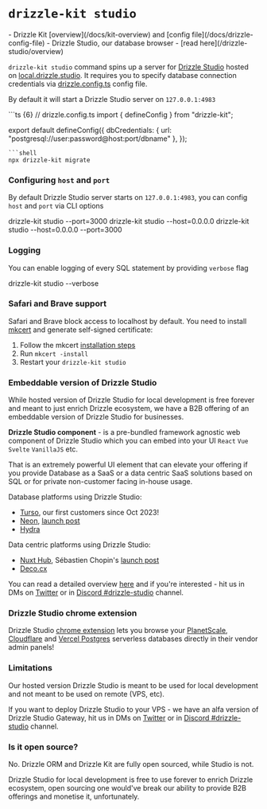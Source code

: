 

# `drizzle-kit studio`
<Prerequisites>
- Drizzle Kit [overview](/docs/kit-overview) and [config file](/docs/drizzle-config-file)
- Drizzle Studio, our database browser - [read here](/drizzle-studio/overview)
</Prerequisites>

`drizzle-kit studio` command spins up a server for [Drizzle Studio](/drizzle-studio/overview) hosted on [local.drizzle.studio](https://local.drizzle.studio). 
It requires you to specify database connection credentials via [drizzle.config.ts](/docs/drizzle-config-file) config file.

By default it will start a Drizzle Studio server on `127.0.0.1:4983`
<Section>
```ts {6}
// drizzle.config.ts
import { defineConfig } from "drizzle-kit";

export default defineConfig({
  dbCredentials: {
    url: "postgresql://user:password@host:port/dbname"
  },
});
```
```shell
npx drizzle-kit migrate
```
</Section>

### Configuring `host` and `port`
By default Drizzle Studio server starts on `127.0.0.1:4983`, 
you can config `host` and `port` via CLI options

<Npx>
drizzle-kit studio --port=3000
drizzle-kit studio --host=0.0.0.0
drizzle-kit studio --host=0.0.0.0 --port=3000
</Npx>


### Logging
You can enable logging of every SQL statement by providing `verbose` flag

<Npx>
drizzle-kit studio --verbose
</Npx>

### Safari and Brave support
Safari and Brave block access to localhost by default. 
You need to install [mkcert](https://github.com/FiloSottile/mkcert) and generate self-signed certificate:

1. Follow the mkcert [installation steps](https://github.com/FiloSottile/mkcert#installation)
2. Run `mkcert -install`
3. Restart your `drizzle-kit studio`

### Embeddable version of Drizzle Studio
While hosted version of Drizzle Studio for local development is free forever and meant to just enrich Drizzle ecosystem, 
we have a B2B offering of an embeddable version of Drizzle Studio for businesses.

**Drizzle Studio component** - is a pre-bundled framework agnostic web component of Drizzle Studio 
which you can embed into your UI `React` `Vue` `Svelte` `VanillaJS` etc. 

That is an extremely powerful UI element that can elevate your offering 
if you provide Database as a SaaS or a data centric SaaS solutions based 
on SQL or for private non-customer facing in-house usage.

Database platforms using Drizzle Studio:
- [Turso](https://turso.tech/), our first customers since Oct 2023!
- [Neon](https://neon.tech/), [launch post](https://neon.tech/docs/changelog/2024-05-24)
- [Hydra](https://www.hydra.so/)

Data centric platforms using Drizzle Studio:
- [Nuxt Hub](https://hub.nuxt.com/), Sébastien Chopin's [launch post](https://x.com/Atinux/status/1768663789832929520)
- [Deco.cx](https://deco.cx/)

You can read a detailed overview [here](https://www.npmjs.com/package/@drizzle-team/studio) and 
if you're interested - hit us in DMs on [Twitter](https://x.com/drizzleorm) or in [Discord #drizzle-studio](https://driz.link/discord) channel.

### Drizzle Studio chrome extension
Drizzle Studio [chrome extension](https://chromewebstore.google.com/detail/drizzle-studio/mjkojjodijpaneehkgmeckeljgkimnmd) 
lets you browse your [PlanetScale](https://planetscale.com), 
[Cloudflare](https://developers.cloudflare.com/d1/) and [Vercel Postgres](https://vercel.com/docs/storage/vercel-postgres)
serverless databases directly in their vendor admin panels!

### Limitations
Our hosted version Drizzle Studio is meant to be used for local development and not meant to be used on remote (VPS, etc).

If you want to deploy Drizzle Studio to your VPS - we have an alfa version of Drizzle Studio Gateway, 
hit us in DMs on [Twitter](https://x.com/drizzleorm) or in [Discord #drizzle-studio](https://driz.link/discord) channel.

### Is it open source?
No. Drizzle ORM and Drizzle Kit are fully open sourced, while Studio is not. 

Drizzle Studio for local development is free to use forever to enrich Drizzle ecosystem, 
open sourcing one would've break our ability to provide B2B offerings and monetise it, unfortunately.
